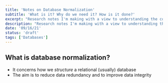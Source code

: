 ```yaml
---
title: 'Notes on Database Normalization'
subtitle: 'What is it? Why do we need it? How is it done?'
excerpt: "Research notes I'm making with a view to understanding the concept of database normalization."
description: "Research notes I'm making with a view to understanding the concept of database normalization."
date: '09/16/21'
status: 'draft'
tags: ['Databases']
---
```


## What is database normalization?

- It concerns how we _structure_ a relational (usually) database
- The aim is to reduce data redundancy and to improve data integrity

